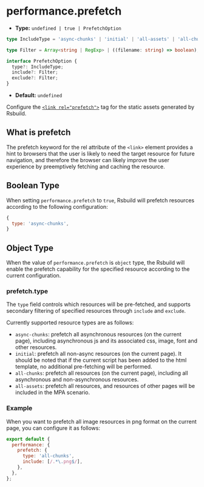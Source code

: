 # performance.prefetch

- **Type:** `undefined | true | PrefetchOption`

```ts
type IncludeType = 'async-chunks' | 'initial' | 'all-assets' | 'all-chunks';

type Filter = Array<string | RegExp> | ((filename: string) => boolean);

interface PrefetchOption {
  type?: IncludeType;
  include?: Filter;
  exclude?: Filter;
}
```

- **Default:** `undefined`

Configure the [`<link rel="prefetch">`](https://developer.mozilla.org/en-US/docs/Web/HTML/Attributes/rel/prefetch) tag for the static assets generated by Rsbuild.

## What is prefetch

The prefetch keyword for the rel attribute of the `<link>` element provides a hint to browsers that the user is likely to need the target resource for future navigation, and therefore the browser can likely improve the user experience by preemptively fetching and caching the resource.

## Boolean Type

When setting `performance.prefetch` to `true`, Rsbuild will prefetch resources according to the following configuration:

```js
{
  type: 'async-chunks',
}
```

## Object Type

When the value of `performance.prefetch` is `object` type, the Rsbuild will enable the prefetch capability for the specified resource according to the current configuration.

### prefetch.type

The `type` field controls which resources will be pre-fetched, and supports secondary filtering of specified resources through `include` and `exclude`.

Currently supported resource types are as follows:

- `async-chunks`: prefetch all asynchronous resources (on the current page), including asynchronous js and its associated css, image, font and other resources.
- `initial`: prefetch all non-async resources (on the current page). It should be noted that if the current script has been added to the html template, no additional pre-fetching will be performed.
- `all-chunks`: prefetch all resources (on the current page), including all asynchronous and non-asynchronous resources.
- `all-assets`: prefetch all resources, and resources of other pages will be included in the MPA scenario.

### Example

When you want to prefetch all image resources in png format on the current page, you can configure it as follows:

```js
export default {
  performance: {
    prefetch: {
      type: 'all-chunks',
      include: [/.*\.png$/],
    },
  },
};
```
